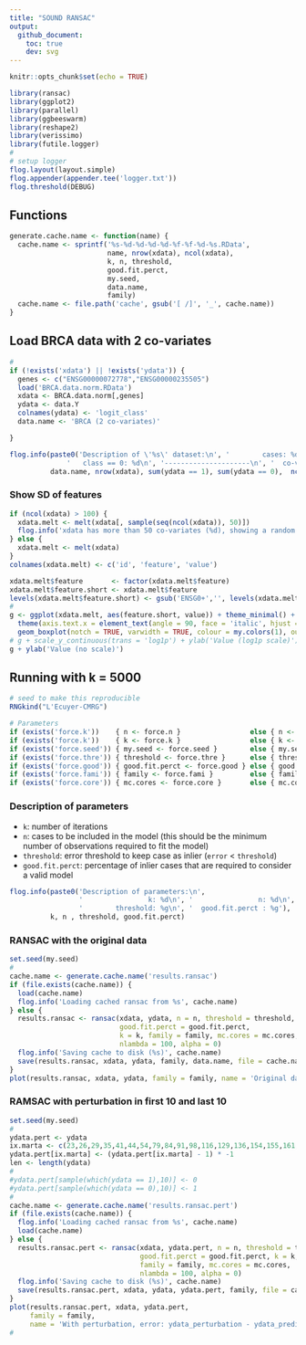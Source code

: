 ```yaml
---
title: "SOUND RANSAC"
output: 
  github_document:
    toc: true
    dev: svg
---
```


```r
knitr::opts_chunk$set(echo = TRUE)
```

```r
library(ransac)
library(ggplot2)
library(parallel)
library(ggbeeswarm)
library(reshape2)
library(verissimo)
library(futile.logger)
#
# setup logger
flog.layout(layout.simple)
flog.appender(appender.tee('logger.txt'))
flog.threshold(DEBUG)
```

## Functions 

```r
generate.cache.name <- function(name) {
  cache.name <- sprintf('%s-%d-%d-%d-%d-%f-%f-%d-%s.RData', 
                        name, nrow(xdata), ncol(xdata),
                        k, n, threshold, 
                        good.fit.perct, 
                        my.seed, 
                        data.name,
                        family)
  cache.name <- file.path('cache', gsub('[ /]', '_', cache.name))
}
```

## Load BRCA data with 2 co-variates

```r
#
if (!exists('xdata') || !exists('ydata')) {
  genes <- c("ENSG00000072778","ENSG00000235505")
  load('BRCA.data.norm.RData')
  xdata <- BRCA.data.norm[,genes]
  ydata <- data.Y
  colnames(ydata) <- 'logit_class'
  data.name <- 'BRCA (2 co-variates)'

}

flog.info(paste0('Description of \'%s\' dataset:\n', '        cases: %d\n', '   class == 1: %d\n',
              '   class == 0: %d\n', '---------------------\n', '  co-variates: %d'),
          data.name, nrow(xdata), sum(ydata == 1), sum(ydata == 0),  ncol(xdata))
```

### Show SD of features

```r
if (ncol(xdata) > 100) {
  xdata.melt <- melt(xdata[, sample(seq(ncol(xdata)), 50)])
  flog.info('xdata has more than 50 co-variates (%d), showing a random subset of 50.', ncol(xdata))
} else {
  xdata.melt <- melt(xdata)
}
colnames(xdata.melt) <- c('id', 'feature', 'value')

xdata.melt$feature       <- factor(xdata.melt$feature)
xdata.melt$feature.short <- xdata.melt$feature
levels(xdata.melt$feature.short) <- gsub('ENSG0+','', levels(xdata.melt$feature))
#
g <- ggplot(xdata.melt, aes(feature.short, value)) + theme_minimal() +
  theme(axis.text.x = element_text(angle = 90, face = 'italic', hjust = 0, vjust = .5)) + xlab('Feature') + 
  geom_boxplot(notch = TRUE, varwidth = TRUE, colour = my.colors(1), outlier.colour = my.colors(5), outlier.shape = 1)
# g + scale_y_continuous(trans = 'log1p') + ylab('Value (log1p scale)')
g + ylab('Value (no scale)')

```


## Running with k = 5000

```r
# seed to make this reproducible
RNGkind("L'Ecuyer-CMRG")

# Parameters
if (exists('force.k'))    { n <- force.n }                 else { n <- 30 }
if (exists('force.k'))    { k <- force.k }                 else { k <- 5000 }
if (exists('force.seed')) { my.seed <- force.seed }        else { my.seed <- 209 }
if (exists('force.thre')) { threshold <- force.thre }      else { threshold <- .35^2 }
if (exists('force.good')) { good.fit.perct <- force.good } else { good.fit.perct <- .8 }
if (exists('force.fami')) { family <- force.fami }         else { family <- 'binomial.glm' }
if (exists('force.core')) { mc.cores <- force.core }       else { mc.cores <- 16 }
```

### Description of parameters

- `k`: number of iterations
- `n`: cases to be included in the model (this should be the minimum number of observations required to fit the model)
- `threshold`: error threshold to keep case as inlier (`error` < `threshold`)
- `good.fit.perct`: percentage of inlier cases that are required to consider a valid model

```r
flog.info(paste0('Description of parameters:\n', 
                 '                k: %d\n', '                n: %d\n',
                 '        threshold: %g\n', '  good.fit.perct : %g'), 
          k, n , threshold, good.fit.perct)
```


### RANSAC with the original data

```r
set.seed(my.seed)
#
cache.name <- generate.cache.name('results.ransac')
if (file.exists(cache.name)) {
  load(cache.name)
  flog.info('Loading cached ransac from %s', cache.name)
} else {
  results.ransac <- ransac(xdata, ydata, n = n, threshold = threshold, 
                           good.fit.perct = good.fit.perct, 
                           k = k, family = family, mc.cores = mc.cores,
                           nlambda = 100, alpha = 0)
  flog.info('Saving cache to disk (%s)', cache.name)
  save(results.ransac, xdata, ydata, family, data.name, file = cache.name)
}
plot(results.ransac, xdata, ydata, family = family, name = 'Original data', nlambda = 100)
```

### RAMSAC with perturbation in first 10 and last 10

```r
set.seed(my.seed)
#
ydata.pert <- ydata
ix.marta <- c(23,26,29,35,41,44,54,79,84,91,98,116,129,136,154,155,161,183,187,218)
ydata.pert[ix.marta] <- (ydata.pert[ix.marta] - 1) * -1
len <- length(ydata)
#
#ydata.pert[sample(which(ydata == 1),10)] <- 0
#ydata.pert[sample(which(ydata == 0),10)] <- 1
#
cache.name <- generate.cache.name('results.ransac.pert')
if (file.exists(cache.name)) {
  flog.info('Loading cached ransac from %s', cache.name)
  load(cache.name)
} else {
  results.ransac.pert <- ransac(xdata, ydata.pert, n = n, threshold = threshold, 
                                good.fit.perct = good.fit.perct, k = k,
                                family = family, mc.cores = mc.cores,
                                nlambda = 100, alpha = 0)
  flog.info('Saving cache to disk (%s)', cache.name)
  save(results.ransac.pert, xdata, ydata, ydata.pert, family, file = cache.name)
}
plot(results.ransac.pert, xdata, ydata.pert, 
     family = family, 
     name = 'With perturbation, error: ydata_perturbation - ydata_predicted')
#
```


